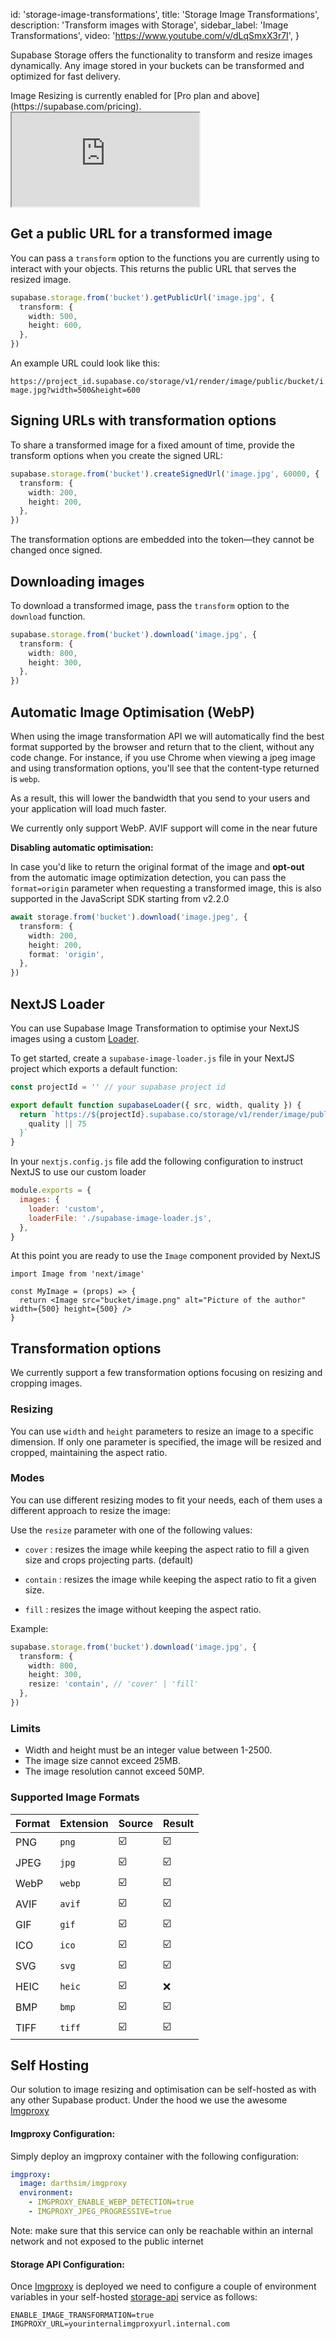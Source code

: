 
  id: 'storage-image-transformations',
  title: 'Storage Image Transformations',
  description: 'Transform images with Storage',
  sidebar_label: 'Image Transformations',
  video: 'https://www.youtube.com/v/dLqSmxX3r7I',
}

Supabase Storage offers the functionality to transform and resize images dynamically. Any image stored in your buckets can be transformed and optimized for fast delivery.

<Admonition type="note">
  Image Resizing is currently enabled for [Pro plan and above](https://supabase.com/pricing).
</Admonition>

<div className="video-container">
  <iframe
    src="https://www.youtube-nocookie.com/embed/dLqSmxX3r7I"
    frameBorder="1"
    allow="accelerometer; autoplay; clipboard-write; encrypted-media; gyroscope; picture-in-picture"
    allowFullScreen
  ></iframe>
</div>

## Get a public URL for a transformed image

You can pass a `transform` option to the functions you are currently using to interact with your objects. This returns the public URL that serves the resized image.

```ts
supabase.storage.from('bucket').getPublicUrl('image.jpg', {
  transform: {
    width: 500,
    height: 600,
  },
})
```

An example URL could look like this:

`https://project_id.supabase.co/storage/v1/render/image/public/bucket/image.jpg?width=500&height=600`

## Signing URLs with transformation options

To share a transformed image for a fixed amount of time, provide the transform options when you create the signed URL:

```ts
supabase.storage.from('bucket').createSignedUrl('image.jpg', 60000, {
  transform: {
    width: 200,
    height: 200,
  },
})
```

The transformation options are embedded into the token—they cannot be changed once signed.

## Downloading images

To download a transformed image, pass the `transform` option to the `download` function.

```ts
supabase.storage.from('bucket').download('image.jpg', {
  transform: {
    width: 800,
    height: 300,
  },
})
```

## Automatic Image Optimisation (WebP)

When using the image transformation API we will automatically find the best format supported by the browser and return that to the client, without any code change.
For instance, if you use Chrome when viewing a jpeg image and using transformation options, you'll see that the content-type returned is `webp`.

As a result, this will lower the bandwidth that you send to your users and your application will load much faster.

<Admonition type="note">
  We currently only support WebP. AVIF support will come in the near future
</Admonition>

**Disabling automatic optimisation:**

In case you'd like to return the original format of the image and **opt-out** from the automatic image optimization detection, you can pass the `format=origin` parameter when requesting a transformed image,
this is also supported in the JavaScript SDK starting from v2.2.0

```ts
await storage.from('bucket').download('image.jpeg', {
  transform: {
    width: 200,
    height: 200,
    format: 'origin',
  },
})
```

## NextJS Loader

You can use Supabase Image Transformation to optimise your NextJS images using a custom [Loader](https://nextjs.org/docs/api-reference/next/image#loader-configuration).

To get started, create a `supabase-image-loader.js` file in your NextJS project which exports a default function:

```ts
const projectId = '' // your supabase project id

export default function supabaseLoader({ src, width, quality }) {
  return `https://${projectId}.supabase.co/storage/v1/render/image/public/${src}?width=${width}&quality=${
    quality || 75
  }`
}
```

In your `nextjs.config.js` file add the following configuration to instruct NextJS to use our custom loader

```js
module.exports = {
  images: {
    loader: 'custom',
    loaderFile: './supabase-image-loader.js',
  },
}
```

At this point you are ready to use the `Image` component provided by NextJS

```tsx
import Image from 'next/image'

const MyImage = (props) => {
  return <Image src="bucket/image.png" alt="Picture of the author" width={500} height={500} />
}
```

## Transformation options

We currently support a few transformation options focusing on resizing and cropping images.

### Resizing

You can use `width` and `height` parameters to resize an image to a specific dimension. If only one parameter is specified, the image will be resized and cropped, maintaining the aspect ratio.

### Modes

You can use different resizing modes to fit your needs, each of them uses a different approach to resize the image:

Use the `resize` parameter with one of the following values:

- `cover` : resizes the image while keeping the aspect ratio to fill a given size and crops projecting parts. (default)

- `contain` : resizes the image while keeping the aspect ratio to fit a given size.

- `fill` : resizes the image without keeping the aspect ratio.

Example:

```ts
supabase.storage.from('bucket').download('image.jpg', {
  transform: {
    width: 800,
    height: 300,
    resize: 'contain', // 'cover' | 'fill'
  },
})
```

### Limits

- Width and height must be an integer value between 1-2500.
- The image size cannot exceed 25MB.
- The image resolution cannot exceed 50MP.

### Supported Image Formats

| Format | Extension | Source | Result |
| ------ | --------- | ------ | ------ |
| PNG    | `png`     | ☑️     | ☑️     |
| JPEG   | `jpg`     | ☑️     | ☑️     |
| WebP   | `webp`    | ☑️     | ☑️     |
| AVIF   | `avif`    | ☑️     | ☑️     |
| GIF    | `gif`     | ☑️     | ☑️     |
| ICO    | `ico`     | ☑️     | ☑️     |
| SVG    | `svg`     | ☑️     | ☑️     |
| HEIC   | `heic`    | ☑️     | ❌     |
| BMP    | `bmp`     | ☑️     | ☑️     |
| TIFF   | `tiff`    | ☑️     | ☑️     |

## Self Hosting

Our solution to image resizing and optimisation can be self-hosted as with any other Supabase product.
Under the hood we use the awesome [Imgproxy](https://imgproxy.net/)

#### Imgproxy Configuration:

Simply deploy an imgproxy container with the following configuration:

```yaml
imgproxy:
  image: darthsim/imgproxy
  environment:
    - IMGPROXY_ENABLE_WEBP_DETECTION=true
    - IMGPROXY_JPEG_PROGRESSIVE=true
```

Note: make sure that this service can only be reachable within an internal network and not exposed to the public internet

#### Storage API Configuration:

Once [Imgproxy](https://imgproxy.net/) is deployed we need to configure a couple of environment variables in your self-hosted [storage-api](https://github.com/supabase/storage-api) service as follows:

```shell
ENABLE_IMAGE_TRANSFORMATION=true
IMGPROXY_URL=yourinternalimgproxyurl.internal.com
```



